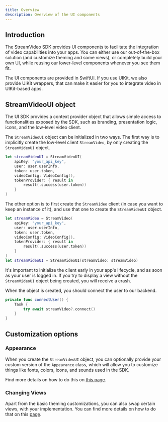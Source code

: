 ```yaml
---
title: Overview
description: Overview of the UI components
---
```


## Introduction

The StreamVideo SDK provides UI components to facilitate the integration of video capabilities into your apps. You can either use our out-of-the-box solution (and customize theming and some views), or completely build your own UI, while reusing our lower-level components whenever you see them fit.

The UI components are provided in SwiftUI. If you use UIKit, we also provide UIKit wrappers, that can make it easier for you to integrate video in UIKit-based apps.

## StreamVideoUI object

The UI SDK provides a context provider object that allows simple access to functionalities exposed by the SDK, such as branding, presentation logic, icons, and the low-level video client.

The `StreamVideoUI` object can be initialized in two ways. The first way is to implicitly create the low-level client `StreamVideo`, by only creating the `StreamVideoUI` object.

```swift
let streamVideoUI = StreamVideoUI(
	apiKey: "your_api_key",
	user: user.userInfo,
	token: user.token,
	videoConfig: VideoConfig(),
	tokenProvider: { result in
		result(.success(user.token))
	}
)
```

The other option is to first create the `StreamVideo` client (in case you want to keep an instance of it), and use that one to create the `StreamVideoUI` object.

```swift
let streamVideo = StreamVideo(
    apiKey: "your_api_key",
    user: user.userInfo,
    token: user.token,
    videoConfig: VideoConfig(),
    tokenProvider: { result in
        result(.success(user.token))
    }
)
let streamVideoUI = StreamVideoUI(streamVideo: streamVideo)
```

It's important to initialize the client early in your app's lifecycle, and as soon as your user is logged in. If you try to display a view without the `StreamVideoUI` object being created, you will receive a crash.

When the object is created, you should connect the user to our backend.

```swift
private func connectUser() {
    Task {
        try await streamVideo?.connect()
    }
}
```

## Customization options

### Appearance

When you create the `StreamVideoUI` object, you can optionally provide your custom version of the `Appearance` class, which will allow you to customize things like fonts, colors, icons, and sounds used in the SDK.

Find more details on how to do this on [this page](../video-theme).

### Changing Views

Apart from the basic theming customizations, you can also swap certain views, with your implementation. You can find more details on how to do that on this [page](../customizing-views).
